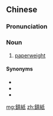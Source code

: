 ==Chinese==
{{zh-forms|s=镇纸}}

===Pronunciation===
{{zh-pron
|m=zhènzhǐ
|c=zan3 zi2
|cat=n
}}

===Noun===
{{zh-noun}}

# [[paperweight]]

====Synonyms====
* {{zh-l|書鎮}}
* {{zh-l|紙壓}}
* {{zh-l|紙鎮}}

[[mg:鎮紙]]
[[zh:鎮紙]]